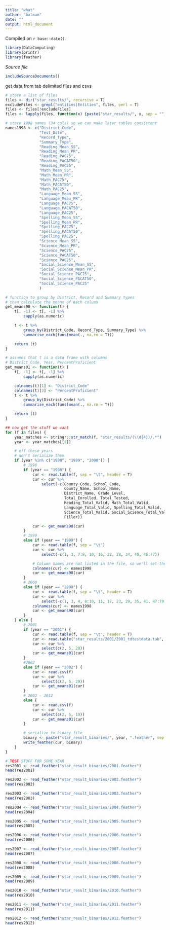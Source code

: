 ```yaml
---
title: "what"
author: "batman"
date: ""
output: html_document
---
```

<!-- leave this material as is -->
Compiled on `r base::date()`.

```r
library(DataComputing)
library(printr)
library(feather)
```
<!-- put your content after this line -->
*Source file* 
```r
includeSourceDocuments()
```

<!-- Don't edit the material above this line -->
get data from tab delimited files and csvs
```r
# store a list of files
files <- dir("star_results/", recursive = T)
excludeFiles <- grepl("entities|Entities", files, perl = T)
files <- files[!excludeFiles]
files <- lapply(files, function(x) {paste("star_results/", x, sep = "")})

# store 1998 names (34 cols) so we can make later tables consistent
names1998 <- c("District_Code",
               "Test_Date",
               "Record_Type",
               "Summary_Type",
               "Reading_Mean_SS",
               "Reading_Mean_PR",
               "Reading_PAC75",
               "Reading_PACAT50",
               "Reading_PAC25",
               "Math_Mean_SS",
               "Math_Mean_PR",
               "Math_PAC75",
               "Math_PACAT50",
               "Math_PAC25",
               "Language_Mean_SS",
               "Language_Mean_PR",
               "Language_PAC75",
               "Language_PACAT50",
               "Language_PAC25",
               "Spelling_Mean_SS",
               "Spelling_Mean_PR",
               "Spelling_PAC75",
               "Spelling_PACAT50",
               "Spelling_PAC25",
               "Science_Mean_SS",
               "Science_Mean_PR",
               "Science_PAC75",
               "Science_PACAT50",
               "Science_PAC25",
               "Social_Science_Mean_SS",
               "Social_Science_Mean_PR",
               "Social_Science_PAC75",
               "Social_Science_PACAT50",
               "Social_Science_PAC25"
               )

# function to group by District, Record and Summary types
# then calculate the means of each column
get_means98 <- function(t) {
    t[, -1] <- t[, -1] %>%
        sapply(as.numeric)

    t <- t %>%
        group_by(District_Code, Record_Type, Summary_Type) %>%
        summarise_each(funs(mean(., na.rm = T)))

    return (t)
}

# assumes that t is a data frame with columns
# District_Code, Year, PercentProficient
get_means01 <- function(t) {
    t[, -1] <- t[, -1] %>%
        sapply(as.numeric)

    colnames(t)[1] <- "District_Code"
    colnames(t)[3] <- "PercentProficient"
    t <- t %>%
        group_by(District_Code) %>%
        summarise_each(funs(mean(., na.rm = T)))

    return (t)
}

## now get the stuff we want
for (f in files) {
    year_matches <- stringr::str_match(f, "star_results/(\\d{4})/.*")
    year <- year_matches[[2]]

    # eff these years
    # don't serialize them
    if (year %in% c("1998", "1999", "2000")) {
        # 1998
        if (year == "1998") {
            cur <- read.table(f, sep = "\t", header = T)
            cur <- cur %>%
                select(-c(County_Code, School_Code,
                          County_Name, School_Name,
                          District_Name, Grade_Level,
                          Total_Enrolled, Total_Tested,
                          Reading_Total_Valid, Math_Total_Valid,
                          Language_Total_Valid, Spelling_Total_Valid,
                          Science_Total_Valid, Social_Science_Total_Valid,
                          Filler))

            cur <- get_means98(cur)
        } 
        # 1999
        else if (year == "1999") {
            cur <- read.table(f, sep = "\t")
            cur <- cur %>%
                select(-c(1, 3, 7:9, 10, 16, 22, 28, 34, 40, 46:77))

            # Column names are not listed in the file, so we'll set them here
            colnames(cur) <- names1998
            cur <- get_means98(cur)
        }
        # 2000
        else if (year == "2000") {
            cur <- read.table(f, sep = "\t", header = T)
            cur <- cur %>%
                select(-c(1, 3, 4, 8:10, 11, 17, 23, 29, 35, 41, 47:79))
            colnames(cur) <- names1998
            cur <- get_means98(cur)
        }
    } else {
        # 2001
        if (year == "2001") {
            cur <- read.table(f, sep = "\t", header = T)
            cur <- read.table("star_results/2001/2001_tdtestdata.tab", sep = "\t", header = T)
            cur <- cur %>%
                select(c(2, 5, 20))
            cur <- get_means01(cur)
        }
        #2002
        else if (year == "2002") {
            cur <- read.csv(f)
            cur <- cur %>%
                select(c(2, 5, 20))
            cur <- get_means01(cur)
        }
        # 2003 - 2012
        else {
            cur <- read.csv(f)
            cur <- cur %>%
                select(c(2, 5, 19))
            cur <- get_means01(cur)
        }

        # serialize to binary file
        binary <- paste("star_result_binaries/", year, ".feather", sep = "")
        write_feather(cur, binary)
    }
}
```

```r
# TEST STUFF FOR SOME YEAR
res2001 <- read_feather("star_result_binaries/2001.feather")
head(res2001)

res2002 <- read_feather("star_result_binaries/2002.feather")
head(res2002)

res2003 <- read_feather("star_result_binaries/2003.feather")
head(res2003)

res2004 <- read_feather("star_result_binaries/2004.feather")
head(res2004)

res2005 <- read_feather("star_result_binaries/2005.feather")
head(res2005)

res2006 <- read_feather("star_result_binaries/2006.feather")
head(res2006)

res2007 <- read_feather("star_result_binaries/2007.feather")
head(res2007)

res2008 <- read_feather("star_result_binaries/2008.feather")
head(res2008)

res2009 <- read_feather("star_result_binaries/2009.feather")
head(res2009)

res2010 <- read_feather("star_result_binaries/2010.feather")
head(res2010)

res2011 <- read_feather("star_result_binaries/2011.feather")
head(res2011)

res2012 <- read_feather("star_result_binaries/2012.feather")
head(res2012)
```
